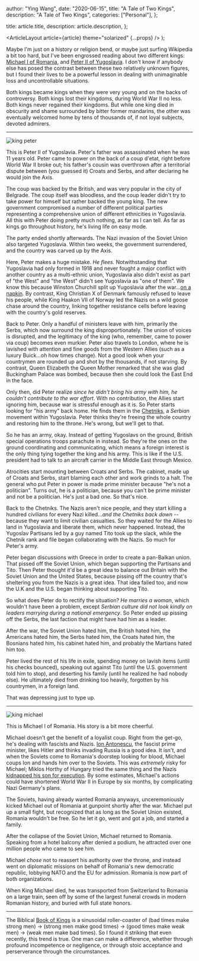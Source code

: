 
  author: "Ying Wang",
  date: "2020-06-15",
  title: "A Tale of Two Kings",
  description: "A Tale of Two Kings",
  categories: ["Personal"],
};

  title: article.title,
  description: article.description,
};

  <ArticleLayout article={article} theme="solarized" {...props} />
);

Maybe I'm just on a history or religion bend, or maybe just surfing Wikipedia a
bit too hard, but I've been engrossed reading about two different kings:
[Michael I of Romania](https://en.wikipedia.org/wiki/Michael_I_of_Romania), and
[Peter II of Yugoslavia](https://en.wikipedia.org/wiki/Peter_II_of_Yugoslavia).
I don't know if anybody else has posed the contrast between these two relatively
unknown figures, but I found their lives to be a powerful lesson in dealing with
unimaginable loss and uncontrollable situations.

Both kings became kings when they were very young and on the backs of
controversy. Both kings lost their kingdoms, during World War II no less. Both
kings never regained their kingdoms. But while one king died in obscurity and
shame surrounded by bitter former mandarins, the other was eventually welcomed
home by tens of thousands of, if not loyal subjects, devoted admirers.

---

![king peter](/img/posts/2020/06/15/two_kings_2.jpg)

This is Peter II of Yugoslavia. Peter's father was assassinated when he was 11
years old. Peter came to power on the back of a coup d'etat, right before World
War II broke out; his father's cousin was overthrown after a territorial dispute
between (you guessed it) Croats and Serbs, and after declaring he would join the
Axis.

The coup was backed by the British, and was very popular in the city of
Belgrade. The coup itself was bloodless, and the coup leader didn't try to take
power for himself but rather backed the young king. The new government
compromised a number of different political parties representing a comprehensive
union of different ethnicities in Yugoslavia. All this with Peter doing pretty
much nothing, as far as I can tell. As far as kings go throughout history, he's
living life on easy mode.

The party ended shortly afterwards. The Nazi invasion of the Soviet Union also
targeted Yugoslavia. Within two weeks, the government surrendered, and the
country was carved up by the Axis.

Here, Peter makes a huge mistake. _He flees._ Notwithstanding that Yugoslavia
had only formed in 1918 and never fought a major conflict with another country
as a multi-ethnic union, Yugoslavia also didn't exist as part of "the West" and
"the West" didn't see Yugoslavia as "one of them". We know this because Winston
Churchill split up Yugoslavia after the war...[on a
napkin](https://en.wikipedia.org/wiki/Percentages_agreement). By contrast, King
Christian X of Denmark famously refused to leave his people, while King Haakon
VII of Norway led the Nazis on a wild goose chase around the country, linking
together resistance cells before leaving with the country's gold reserves.

Back to Peter. Only a handful of ministers leave with him, primarily the Serbs,
which now surround the king disproportionately. The union of voices is
disrupted, and the legitimacy of the king (who, remember, came to power via
coup) becomes even murkier. Peter also travels to London, where he is lavished
with attention and fine goods from the Western Allies (such as a luxury
Buick...oh how times change). Not a good look when your countrymen are rounded
up and shot by the thousands, if not starving. By contrast, Queen Elizabeth the
Queen Mother remarked that she was glad Buckingham Palace was bombed, because
then she could look the East End in the face.

Only then, did Peter realize _since he didn't bring his army with him, he
couldn't contribute to the war effort_. With no contribution, the Allies start
ignoring him, because war is stressful enough as it is. So Peter starts looking
for "his army" back home. He finds them in the
[Chetniks](https://en.wikipedia.org/wiki/Chetniks), a _Serbian_ movement within
Yugoslavia. Peter thinks they're freeing the whole country and restoring him to
the throne. He's wrong, but we'll get to that.

So he has an army, okay. Instead of getting Yugoslavs on the ground, British
special operations troops parachute in instead. So they're the ones on the
ground coordinating and communicating, which means a foreign interest is the
only thing tying together the king and his army. This is like if the U.S.
president had to talk to an aircraft carrier in the Middle East through Mexico.

Atrocities start mounting between Croats and Serbs. The cabinet, made up of
Croats and Serbs, start blaming each other and work grinds to a halt. The
general who put Peter in power is made prime minister because "he's not a
politician". Turns out, he is a politician, because you can't be prime minister
and not be a politician. He's just a bad one. So that's nice.

Back to the Chetniks. The Nazis aren't nice people, and they start killing a
hundred civilians for every Nazi killed..._and the Chetniks back down_ --
because they want to limit civilian casualties. So they waited for the Allies to
land in Yugoslavia and liberate them, which never happened. Instead, the
Yugoslav Partisans led by a guy named Tito took up the slack, while the Chetnik
rank and file began collaborating with the Nazis. So much for Peter's army.

Peter began discussions with Greece in order to create a pan-Balkan union. That
pissed off the Soviet Union, which began supporting the Partisans and Tito. Then
Peter thought it'd be a great idea to balance out Britain with the Soviet Union
and the United States, because pissing off the country that's sheltering you
from the Nazis is a great idea. That idea failed too, and now the U.K and the
U.S. began thinking about supporting Tito.

So what does Peter do to rectify the situation? _He marries a woman_, which
wouldn't have been a problem, except _Serbian culture did not look kindly on
leaders marrying during a national emergency_. So Peter ended up pissing off the
Serbs, the last faction that might have had him as a leader.

After the war, the Soviet Union hated him, the British hated him, the Americans
hated him, the Serbs hated him, the Croats hated him, the Bosnians hated him,
his cabinet hated him, and probably the Martians hated him too.

Peter lived the rest of his life in exile, spending money on lavish items (until
his checks bounced), speaking out against Tito (until the U.S. government told
him to stop), and deserting his family (until he realized he had nobody else).
He ultimately died from drinking too heavily, forgotten by his countrymen, in a
foreign land.

That was depressing just to type up.

---

![king michael](/img/posts/2020/06/15/two_kings_1.jpg)

This is Michael I of Romania. His story is a bit more cheerful.

Michael doesn't get the benefit of a loyalist coup. Right from the get-go, he's
dealing with fascists and Nazis. [Ion
Antonescu](https://en.wikipedia.org/wiki/Ion_Antonescu), the fascist prime
minister, likes Hitler and thinks invading Russia is a good idea. It isn't, and
when the Soviets come to Romania's doorstep looking for blood, Michael coups
Ion and hands him over to the Soviets. This was _extremely_ risky for Michael;
Miklos Horthy of Hungary tried the same thing and the Nazis [kidnapped his son
for execution](https://en.wikipedia.org/wiki/Mikl%C3%B3s_Horthy). By some
estimates, Michael's actions could have shortened World War II in Europe by six
months, by complicating Nazi Germany's plans.

The Soviets, having already wanted Romania anyways, unceremoniously kicked
Michael out of Romania at gunpoint shortly after the war. Michael put up a small
fight, but recognized that as long as the Soviet Union existed, Romania wouldn't
be free. So he let it go, went and got a job, and started a family.

After the collapse of the Soviet Union, Michael returned to Romania. Speaking
from a hotel balcony after denied a podium, he attracted over one million people
who came to see him.

Michael _chose_ not to reassert his authority over the throne, and instead went
on diplomatic missions on behalf of Romania's new democratic republic, lobbying
NATO and the EU for admission. Romania is now part of both organizations.

When King Michael died, he was transported from Switzerland to Romania on a
large train, seen off by some of the largest funeral crowds in modern Romanian
history, and buried with full state honors.

---

The Biblical [Book of Kings](https://en.wikipedia.org/wiki/Books_of_Kings) is a
sinusoidal roller-coaster of (bad times make strong men) -> (strong men make
good times) -> (good times make weak men) -> (weak men make bad times). So I
found it striking that even recently, this trend is true. One man can make a
difference, whether through profound incompetence or negligence, or through
stoic acceptance and perserverance through the circumstances.

